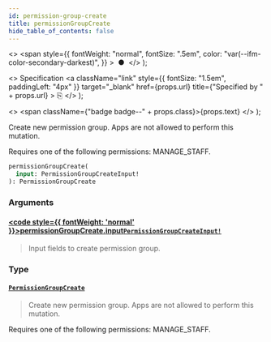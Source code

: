 ```yaml
---
id: permission-group-create
title: permissionGroupCreate
hide_table_of_contents: false
---
```


  <>
    <span
      style={{
        fontWeight: "normal",
        fontSize: ".5em",
        color: "var(--ifm-color-secondary-darkest)",
      }}
    >
      &nbsp;●&nbsp;
    </span>
  </>
);

  <>
    Specification
    <a
      className="link"
      style={{ fontSize: "1.5em", paddingLeft: "4px" }}
      target="\_blank"
      href={props.url}
      title={"Specified by " + props.url}
    >
      ⎘
    </a>
  </>
);

  <>
    <span className={"badge badge--" + props.class}>{props.text}</span>
  </>
);

Create new permission group. Apps are not allowed to perform this mutation.

Requires one of the following permissions: MANAGE_STAFF.

```graphql
permissionGroupCreate(
  input: PermissionGroupCreateInput!
): PermissionGroupCreate
```

### Arguments

#### [<code style={{ fontWeight: 'normal' }}>permissionGroupCreate.<b>input</b></code>](#)<Bullet />[`PermissionGroupCreateInput!`](../../../storefront/users/inputs/permission-group-create-input) <Badge class="secondary" text="non-null"/> <Badge class="secondary" text="input"/>

> Input fields to create permission group.

### Type

#### [`PermissionGroupCreate`](../../../storefront/users/objects/permission-group-create) <Badge class="secondary" text="object"/>

> Create new permission group. Apps are not allowed to perform this mutation.

Requires one of the following permissions: MANAGE_STAFF.

>
